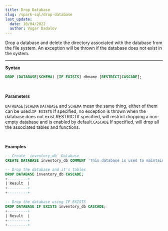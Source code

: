 ```yaml
---
title: Drop Database
slug: /spark-sql/drop-database
last_update:
  date: 10/04/2022
  author: Vugar Dadalov
---
```


<!-- <head>
  <title>Drop Database</title>
  <meta
    name="description"
    content="Drop Database"
  />
</head> -->

Drop a database and delete the directory associated with the database from the file system. An exception will be thrown if the database does not exist in the system.
___

**Syntax** 
```sql
DROP (DATABASE|SCHEMA) [IF EXISTS] dbname [RESTRICT|CASCADE];
```
<br/>

 **Parameters** 

`DATABASE|SCHEMA` `DATABASE` and `SCHEMA` mean the same thing, either of them can be used.`IF EXISTS` If specified, no exception is thrown when the database does not exist.RESTRICTIf specified, will restrict dropping a non-empty database and is enabled by default.`CASCADE` If specified, will drop all the associated tables and functions.

<br/>

 **Examples** 
```sql
-- Create `inventory_db` Database
CREATE DATABASE inventory_db COMMENT 'This database is used to maintain Inventory';

-- Drop the database and it's tables
DROP DATABASE inventory_db CASCADE;
+---------+
| Result  |
+---------+
+---------+

-- Drop the database using IF EXISTS
DROP DATABASE IF EXISTS inventory_db CASCADE;
+---------+
| Result  |
+---------+
+---------+
```